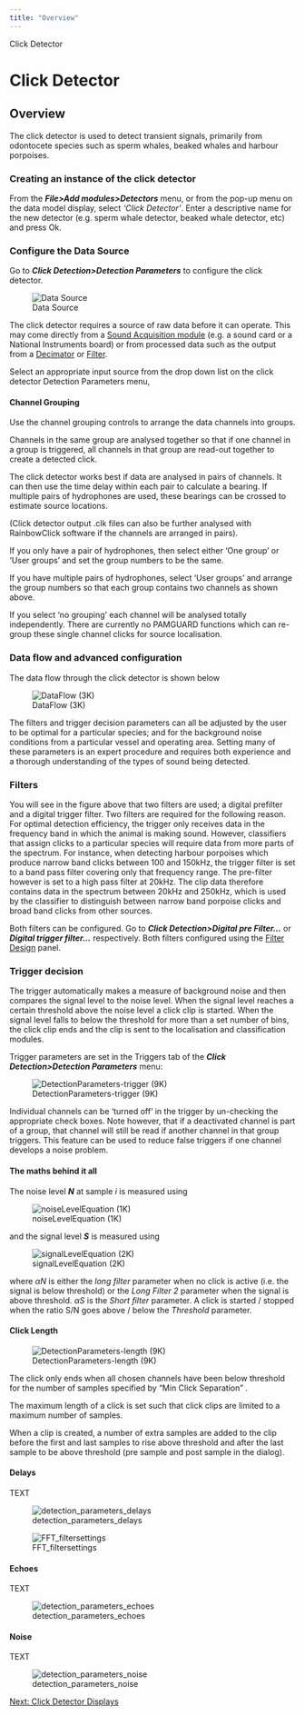 ```yaml
---
title: "Overview"
---
```

 Click Detector  

Click Detector
==============

Overview
--------

The click detector is used to detect transient signals, primarily from odontocete species such as sperm whales, beaked whales and harbour porpoises.

  

### Creating an instance of the click detector

From the **_File>Add modules>Detectors_** menu, or from the pop-up menu on the data model display, select _'Click Detector'_. Enter a descriptive name for the new detector (e.g. sperm whale detector, beaked whale detector, etc) and press Ok.

  

### Configure the Data Source

Go to **_Click Detection>Detection Parameters_** to configure the click detector.

  
![Data Source](images/detection_parameters_source.png)  
  

The click detector requires a source of raw data before it can operate. This may come directly from a [Sound Acquisition module](../../../sound_processing/AcquisitionHelp/docs/AcquisitionOverview.html) (e.g. a sound card or a National Instruments board) or from processed data such as the output from a [Decimator](../../../sound_processing/decimatorHelp/docs/decimator_decimator.html) or [Filter](../../../sound_processing/FiltersHelp/Docs/Filters_filters.html).

Select an appropriate input source from the drop down list on the click detector Detection Parameters menu,

#### Channel Grouping

Use the channel grouping controls to arrange the data channels into groups.

Channels in the same group are analysed together so that if one channel in a group is triggered, all channels in that group are read-out together to create a detected click.

The click detector works best if data are analysed in pairs of channels. It can then use the time delay within each pair to calculate a bearing. If multiple pairs of hydrophones are used, these bearings can be crossed to estimate source locations.

(Click detector output .clk files can also be further analysed with RainbowClick software if the channels are arranged in pairs).

If you only have a pair of hydrophones, then select either 'One group' or 'User groups' and set the group numbers to be the same.

If you have multiple pairs of hydrophones, select 'User groups' and arrange the group numbers so that each group contains two channels as shown above.

If you select 'no grouping' each channel will be analysed totally independently. There are currently no PAMGUARD functions which can re-group these single channel clicks for source localisation.

### Data flow and advanced configuration

The data flow through the click detector is shown below

  
![DataFlow (3K)](images/DataFlow.png)  
  

The filters and trigger decision parameters can all be adjusted by the user to be optimal for a particular species; and for the background noise conditions from a particular vessel and operating area. Setting many of these parameters is an expert procedure and requires both experience and a thorough understanding of the types of sound being detected.

  

### Filters

You will see in the figure above that two filters are used; a digital prefilter and a digital trigger filter. Two filters are required for the following reason. For optimal detection efficiency, the trigger only receives data in the frequency band in which the animal is making sound. However, classifiers that assign clicks to a particular species will require data from more parts of the spectrum. For instance, when detecting harbour porpoises which produce narrow band clicks between 100 and 150kHz, the trigger filter is set to a band pass filter covering only that frequency range. The pre-filter however is set to a high pass filter at 20kHz. The clip data therefore contains data in the spectrum between 20kHz and 250kHz, which is used by the classifier to distinguish between narrow band porpoise clicks and broad band clicks from other sources.

Both filters can be configured. Go to **_Click Detection>Digital pre Filter..._** or **_Digital trigger filter..._** respectively. Both filters configured using the [Filter Design](../../../sound_processing/FiltersHelp/Docs/Filters_panel.html) panel.

  

### Trigger decision

The trigger automatically makes a measure of background noise and then compares the signal level to the noise level. When the signal level reaches a certain threshold above the noise level a click clip is started. When the signal level falls to below the threshold for more than a set number of bins, the click clip ends and the clip is sent to the localisation and classification modules.

Trigger parameters are set in the Triggers tab of the **_Click Detection>Detection Parameters_** menu:

  
![DetectionParameters-trigger (9K)](images/DetectionParameters-trigger.png)

Individual channels can be 'turned off' in the trigger by un-checking the appropriate check boxes. Note however, that if a deactivated channel is part of a group, that channel will still be read if another channel in that group triggers. This feature can be used to reduce false triggers if one channel develops a noise problem.

  

#### The maths behind it all

The noise level _**N**_ at sample _i_ is measured using

  
![noiseLevelEquation (1K)](images/noiseLevelEquation.png)

and the signal level _**S**_ is measured using

  
![signalLevelEquation (2K)](images/signalLevelEquation.png)

where _αN_ is either the _long filter_ parameter when no click is active (i.e. the signal is below threshold) or the _Long Filter 2_ parameter when the signal is above threshold. _αS_ is the _Short filter_ parameter. A click is started / stopped when the ratio S/N goes above / below the _Threshold_ parameter.

  

#### Click Length

![DetectionParameters-length (9K)](images/DetectionParameters-length.png)  
  

The click only ends when all chosen channels have been below threshold for the number of samples specified by "Min Click Separation" .

The maximum length of a click is set such that click clips are limited to a maximum number of samples.

When a clip is created, a number of extra samples are added to the clip before the first and last samples to rise above threshold and after the last sample to be above threshold (pre sample and post sample in the dialog).

  

#### Delays

TEXT

![detection_parameters_delays](images/detection_parameters_delays.png)  
  
![FFT_filtersettings](images/FFT_filtersettings.png)

#### Echoes

TEXT

![detection_parameters_echoes](images/detection_parameters_echoes.png)

#### Noise

TEXT

![detection_parameters_noise](images/detection_parameters_noise.png)  
  

[Next: Click Detector Displays](ClickDetector_clickDetectorDisplays.html)
